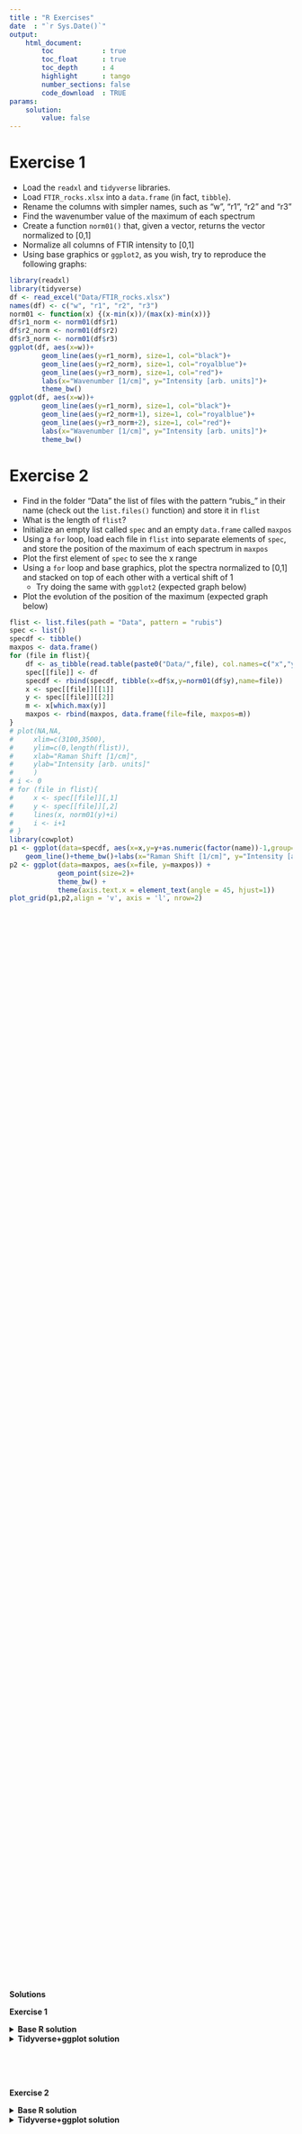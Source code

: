 ```yaml
---
title : "R Exercises"
date  : "`r Sys.Date()`"
output: 
    html_document:
        toc            : true
        toc_float      : true
        toc_depth      : 4
        highlight      : tango
        number_sections: false
        code_download  : TRUE
params: 
    solution:
        value: false
---
```




# Exercise 1

- Load the `readxl` and `tidyverse` libraries.
- Load `FTIR_rocks.xlsx` into a `data.frame` (in fact, `tibble`).
- Rename the columns with simpler names, such as "w", "r1", "r2" and "r3"
- Find the wavenumber value of the maximum of each spectrum
- Create a function `norm01()` that, given a vector, returns the vector normalized to [0,1]
- Normalize all columns of FTIR intensity to [0,1]
- Using base graphics or `ggplot2`, as you wish, try to reproduce the following graphs:

```r
library(readxl)
library(tidyverse)
df <- read_excel("Data/FTIR_rocks.xlsx")
names(df) <- c("w", "r1", "r2", "r3")
norm01 <- function(x) {(x-min(x))/(max(x)-min(x))}
df$r1_norm <- norm01(df$r1)
df$r2_norm <- norm01(df$r2)
df$r3_norm <- norm01(df$r3)
ggplot(df, aes(x=w))+
        geom_line(aes(y=r1_norm), size=1, col="black")+
        geom_line(aes(y=r2_norm), size=1, col="royalblue")+
        geom_line(aes(y=r3_norm), size=1, col="red")+
        labs(x="Wavenumber [1/cm]", y="Intensity [arb. units]")+
        theme_bw()
ggplot(df, aes(x=w))+
        geom_line(aes(y=r1_norm), size=1, col="black")+
        geom_line(aes(y=r2_norm+1), size=1, col="royalblue")+
        geom_line(aes(y=r3_norm+2), size=1, col="red")+
        labs(x="Wavenumber [1/cm]", y="Intensity [arb. units]")+
        theme_bw()
```




# Exercise 2

- Find in the folder "Data" the list of files with the pattern "rubis\_" in their name (check out the `list.files()` function) and store it in `flist`
- What is the length of `flist`?
- Initialize an empty list called `spec` and an empty `data.frame` called `maxpos`
- Using a `for` loop, load each file in `flist` into separate elements of `spec`, and store the position of the maximum of each spectrum in `maxpos`
- Plot the first element of `spec` to see the x range
- Using a `for` loop and base graphics, plot the spectra normalized to [0,1] and stacked on top of each other with a vertical shift of 1
    - Try doing the same with `ggplot2` (expected graph below)
- Plot the evolution of the position of the maximum (expected graph below)

```r
flist <- list.files(path = "Data", pattern = "rubis")
spec <- list()
specdf <- tibble()
maxpos <- data.frame()
for (file in flist){
    df <- as_tibble(read.table(paste0("Data/",file), col.names=c("x","y")))
    spec[[file]] <- df
    specdf <- rbind(specdf, tibble(x=df$x,y=norm01(df$y),name=file))
    x <- spec[[file]][[1]]
    y <- spec[[file]][[2]]
    m <- x[which.max(y)]
    maxpos <- rbind(maxpos, data.frame(file=file, maxpos=m))
}
# plot(NA,NA,
#     xlim=c(3100,3500),
#     ylim=c(0,length(flist)),
#     xlab="Raman Shift [1/cm]",
#     ylab="Intensity [arb. units]"
#     )
# i <- 0
# for (file in flist){
#     x <- spec[[file]][,1]
#     y <- spec[[file]][,2]
#     lines(x, norm01(y)+i)
#     i <- i+1
# }
library(cowplot)
p1 <- ggplot(data=specdf, aes(x=x,y=y+as.numeric(factor(name))-1,group=name))+
    geom_line()+theme_bw()+labs(x="Raman Shift [1/cm]", y="Intensity [arb. units]")
p2 <- ggplot(data=maxpos, aes(x=file, y=maxpos)) +
            geom_point(size=2)+
            theme_bw() +
            theme(axis.text.x = element_text(angle = 45, hjust=1))
plot_grid(p1,p2,align = 'v', axis = 'l', nrow=2)
```

<br><br><br><br><br><br><br><br><br><br><br><br><br><br>
<br><br><br><br><br><br><br><br><br><br><br><br><br><br>
<br><br><br><br><br><br><br><br><br><br><br><br><br><br>
<br><br><br><br><br><br><br><br><br><br><br><br><br><br>
<br><br><br><br><br><br><br><br><br><br><br><br><br><br>
<br><br><br><br><br><br><br><br><br><br><br><br><br><br>
<br><br><br><br><br><br><br><br><br><br><br><br><br><br>
<br><br><br><br><br><br><br><br><br><br><br><br><br><br>

__Solutions__

__Exercise 1__


<details>
    <summary>__Base R solution__</summary>

```r
# Load the `readxl` and `tidyverse` libraries.
library(readxl)
library(tidyverse)
# Load `FTIR_rocks.xlsx` into a `data.frame` (in fact, `tibble`).
df <- read_excel("Data/FTIR_rocks.xlsx")
# Rename the columns with simpler names, such as "w", "r1", "r2" and "r3"
names(df) <- c("w", "r1", "r2", "r3")
# Find the wavenumber value of the maximum of each spectrum
w_max1 <- df$w[which.max(df$r1)]
w_max2 <- df$w[which.max(df$r2)]
w_max3 <- df$w[which.max(df$r3)]
# Create a function `norm01()` that, given a vector, returns the vector normalized to [0,1]
norm01 <- function(x) {
    (x-min(x))/(max(x)-min(x))
}
# Normalize all columns of FTIR intensity to [0,1]
# we will store it in new columns so that not to lose the initial data
df$r1_norm <- norm01(df$r1)
df$r2_norm <- norm01(df$r2)
df$r3_norm <- norm01(df$r3)
# Plotting the three spectra together
#reduce the top and right margins to make it nicer
par(mar=c(4,4,1,1))
# 1. Plot the first spectrum with lines (default color is black)
# and set the labels text
plot(df$w, df$r1_norm,
    type="l",
    xlab="Wavenumber [1/cm]", 
    ylab="Intensity [arb. units]",
    lwd=2
    )
# add the second spectrum with blue line
lines(df$w, df$r2_norm, col="royalblue", lwd=2)
# add the third spectrum with red line
lines(df$w, df$r3_norm, col="red", lwd=2)
# 2. Plot the 3 spectra stacked and vertically shifted by 1
#reduce the top and right margins
par(mar=c(4,4,1,1))
# first spectrum, not shifted   
plot(df$w, df$r1_norm,
    type="l",
    xlab="Wavenumber [1/cm]", 
    ylab="Intensity [arb. units]",
    ylim=c(0,3),
    lwd=2
    )
# second one, shifted by 1
lines(df$w, df$r2_norm + 1, col="royalblue", lwd=2)
# second one, shifted by 2
lines(df$w, df$r3_norm + 2, col="red", lwd=2)
```
</details>


<details>
    <summary>__Tidyverse+ggplot solution__</summary>

```r
library(readxl)
library(tidyverse)
df <- read_excel("Data/FTIR_rocks.xlsx")
names(df) <- c("w", "r1", "r2", "r3")
norm01 <- function(x) {(x-min(x))/(max(x)-min(x))}
df$r1_norm <- norm01(df$r1)
df$r2_norm <- norm01(df$r2)
df$r3_norm <- norm01(df$r3)
```

A "non-tidyverse-friendly" solution is to make a direct plot, like that:
```r
ggplot(df, aes(x=w))+
        geom_line(aes(y=r1_norm), size=1, col="black")+
        geom_line(aes(y=r2_norm), size=1, col="royalblue")+
        geom_line(aes(y=r3_norm), size=1, col="red")+
        labs(x="Wavenumber [1/cm]", y="Intensity [arb. units]")+
        theme_bw()
ggplot(df, aes(x=w))+
        geom_line(aes(y=r1_norm), size=1, col="black")+
        geom_line(aes(y=r2_norm+1), size=1, col="royalblue")+
        geom_line(aes(y=r3_norm+2), size=1, col="red")+
        labs(x="Wavenumber [1/cm]", y="Intensity [arb. units]")+
        theme_bw()
```

For a "tidyverse-friendly" solution, you need to use a tidy data.frame. For such a simple task, the following may seem more complicated than the direct solution, but for complicated stuff it's a life saver.
You see that `df` is not tidy: each observation should be on a line, each variable on a column.
```r
df
```
Let's tidy the table by make the "wide" table into a "long" table: for this we use the function `pivot_longer()` from the `tidyverse` library. 

We want to keep the `w` column but modify the others, so: `cols=c(r1_norm, r2_norm, r3_norm)` (no need for quotation marks as `pivot_longer()` looks for column names). A shorter way is to write `cols=-w`, which means "all columns except `w`". 

The column names of the other columns should populate the new column called 'Rock' (`names_to="Rock"`), and the values of the table should populate the new column called 'Intensity', so: `values_to="Intensity"`:

```r
# first, we select only the columns containing "norm" 
# because we will only plot the normalized data
df_tidy <- df[,c("w", "r1_norm", "r2_norm", "r3_norm")]
df_tidy <- pivot_longer(df_tidy, cols=-w, 
                        names_to="Rock", 
                        values_to="Intensity")
df_tidy # is a tidy table
```

Alternatively, a 'tidyverse friendly' way of doing this would be to use the pipe operator, `%>%`, to successively call `df`, select the wanted columns, and then pivot the table to make it tidy:
```r
df_tidy <- df %>%
            select(w, contains("norm")) %>%
            pivot_longer(cols=-w, 
                        names_to="Rock", 
                        values_to="Intensity")
df_tidy
```

Then we want to plot the data using `ggplot2` by specifying that the color should evolve according to the `Rock` column. For this, we add the argument `color=Rock` in the plot aesthetics:
```r
# create a vector containing the wanted colors
colors <- c("black", "royalblue","red")
# set the default theme to theme_bw() to remove the grey background globally
theme_set(theme_bw()) 
ggplot(df_tidy, aes(x=w, y=Intensity, color=Rock))+
        # add the lines with thickness of 1
        geom_line(size=1)+
        # change the axis labels
        labs(x="Wavenumber [1/cm]", y="Intensity [arb. units]")+
        # set the color to the wanted colors and give a name to 
        # the legend if you want to plot the legend
        # if this line is absent, ggplot uses its default colors (blue, red, green)
        scale_color_manual(values=colors, name="Rock: ")+
        # to remove the legend, set it to "none"
        # if you remove this line, the default is to show the legend on the right
        theme(legend.position="top")
```

For the stacked plot, it's the same, but you want to shift the data according to the 'Rock' column. For this, you need to convert the words in the column `Rock` (*i.e.* `r1_norm`, `r2_norm` or `r3_norm`) into values of 0, 1 or 2. This is done by using the combining the functions `factor()` to convert the characters to `levels`, and `as.numeric()`, to convert the levels to numeric values. `levels` are like vectors of all possible values, and the actual values taken. For example:
```r
x <- c('a', 'b', 'c', 'a', 'b', 'b')
factor(x)
as.numeric(factor(x))
```

So, for the plot:
```r
ggplot(df_tidy, aes(x=w, 
                    y=Intensity+as.numeric(factor(Rock))-1, 
                    color=Rock))+
        geom_line(size=1)+
        labs(x="Wavenumber [1/cm]", y="Intensity [arb. units]")+
        scale_color_manual(values=colors, name="Rock: ")+
        theme(legend.position="none") 
```
</details>

<br>
<br>
<br>

__Exercise 2__

<details>
    <summary>__Base R solution__</summary>

```r
# Find in the folder "Data" the list of files with the pattern "rubis_" in their name 
# (check out the `list.files()` function) and store it in `flist`
flist <- list.files(path = "Data", pattern = "rubis")
# What is the length of `flist`?
length(flist)
# Initialize an empty list called `spec` and an empty `data.frame` called `maxpos`
spec   <- list()
maxpos <- data.frame(file=flist, max=NA)
# Using a `for` loop, load each file in `flist` into separate elements of `spec`, 
# and store the position of the maximum of each spectrum in `maxpos`
for (file in flist){
    df <- read.table(paste0("Data/",file), col.names=c("w","Int"))
    spec[[file]] <- df
    maxpos$max[file==flist] <- df$w[which.max(df$Int)]
}
# Plot the first element of `spec` to see the x range
plot(spec[[1]])
# Using a `for` loop and base graphics, plot the spectra normalized to [0,1] 
# and stacked on top of each other with a vertical shift of 1
par(mar=c(4,4,1,1))
plot(NA,NA, #initialize an empty plot with the correct x and y ranges
    xlim=c(3100,3500),
    ylim=c(0,length(flist)),
    xlab="Raman Shift [1/cm]",
    ylab="Intensity [arb. units]"
    )
i <- 0
for (file in flist){# iteratively plot lines shifted by 1
    w   <- spec[[file]]$w
    Int <- norm01(spec[[file]]$Int)
    lines(w, Int + i)
    i <- i+1
}
# Plot the evolution of the position of the maximum
par(mar=c(6,4,1,1))
plot(maxpos$max, xlab="", axes=FALSE) 
axis(1, at=seq_along(maxpos$file), labels=maxpos$file, las=2) # las=2 to turn the x label
axis(2)
box()
```
</details>


<details>
    <summary>__Tidyverse+ggplot solution__</summary>

In this case, we will not store the data into a `list` but into a tidy `data.frame`. Thanks to that, we can attribute a color to a given file name, for example.

```r
flist  <- list.files(path = "Data", pattern = "rubis")
spec   <- data.frame()
maxpos <- data.frame(file=flist, max=NA)
for (file in flist){
    df <- read.table(paste0("Data/",file), col.names=c("w","Int"))
    spec <- rbind(spec, 
                  data.frame(w     = df$w,
                             Int   = df$Int,
                             Int_n = norm01(df$Int),
                             name  = file)
                  )
    maxpos$max[file==flist] <- df$w[which.max(df$Int)]
}
head(spec)
# lets define a color vector the size of `flist`
colors <- colorRampPalette(c("royalblue","seagreen","orange","red"))(length(flist))
ggplot(data=spec, aes(x=w,
                      y=Int_n+as.numeric(factor(name))-1,
                      color=name))+# attribute a color based on the `name` column
        geom_line()+
        scale_color_manual(values = colors)+#I want my own colors
        labs(x="Raman Shift [1/cm]", y="Intensity [arb. units]")+
        theme(legend.position="none")
ggplot(data=maxpos, aes(x=file, y=max)) +
    geom_point(size=2)+
    theme(axis.text.x = element_text(angle = 45, hjust=1))
```

</details>


